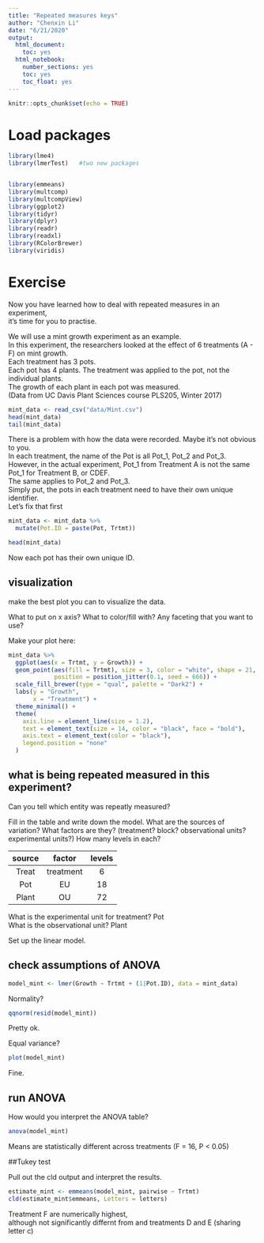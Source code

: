 ---
title: "Repeated measures keys"
author: "Chenxin Li"
date: "6/21/2020"
output:
  html_document:
    toc: yes  
  html_notebook:   
    number_sections: yes    
    toc: yes  
    toc_float: yes
---

```{r setup, include=FALSE}
knitr::opts_chunk$set(echo = TRUE)
```

  
# Load packages
```{r}
library(lme4)
library(lmerTest)   #two new packages


library(emmeans)  
library(multcomp)
library(multcompView)
library(ggplot2) 
library(tidyr)
library(dplyr)
library(readr)
library(readxl)
library(RColorBrewer)
library(viridis)
```

 

# Exercise
Now you have learned how to deal with repeated measures in an experiment,   
it's time for you to practise.

We will use a mint growth experiment as an example.  
In this experiment, the researchers looked at the effect of 6 treatments (A - F) on mint growth.  
Each treatment has 3 pots.   
Each pot has 4 plants. The treatment was applied to the pot, not the individual plants.   
The growth of each plant in each pot was measured.   
(Data from UC Davis Plant Sciences course PLS205, Winter 2017)    

```{r}
mint_data <- read_csv("data/Mint.csv")
head(mint_data)
tail(mint_data)
```
There is a problem with how the data were recorded. Maybe it's not obvious to you.  
In each treatment, the name of the Pot is all Pot_1, Pot_2 and Pot_3.  
However, in the actual experiment, Pot_1 from Treatment A is not the same Pot_1 for Treatment B, or CDEF.   
The same applies to Pot_2 and Pot_3.  
Simply put, the pots in each treatment need to have their own unique identifier.   
Let's fix that first  
 
```{r}
mint_data <- mint_data %>% 
  mutate(Pot.ID = paste(Pot, Trtmt))

head(mint_data)
```
 
Now each pot has their own unique ID.   


## visualization 

make the best plot you can to visualize the data.

What to put on x axis?
What to color/fill with?
Any faceting that you want to use? 


Make your plot here:
```{r}
mint_data %>% 
  ggplot(aes(x = Trtmt, y = Growth)) +
  geom_point(aes(fill = Trtmt), size = 3, color = "white", shape = 21,
             position = position_jitter(0.1, seed = 666)) +
  scale_fill_brewer(type = "qual", palette = "Dark2") +
  labs(y = "Growth",
       x = "Treatment") +
  theme_minimal() +
  theme(
    axis.line = element_line(size = 1.2),
    text = element_text(size = 14, color = "black", face = "bold"),
    axis.text = element_text(color = "black"),
    legend.position = "none"
  )
```



## what is being repeated measured in this experiment?  
Can you tell which entity was repeatly measured?   

Fill in the table and write down the model.
What are the sources of variation?
What factors are they? (treatment? block? observational units? experimental units?)
How many levels in each?


| source | factor       | levels |     
|:------:|:------------:|:------:|   
| Treat  | treatment    | 6      |   
| Pot    | EU           | 18     |     
| Plant  | OU           | 72     |    
 
What is the experimental unit for treatment? Pot  
What is the observational unit?  Plant  

Set up the linear model.    

## check assumptions of ANOVA
```{r}
model_mint <- lmer(Growth ~ Trtmt + (1|Pot.ID), data = mint_data)
```

Normality?
```{r}
qqnorm(resid(model_mint))
```
Pretty ok.

Equal variance? 
```{r}
plot(model_mint)
```
Fine.

## run ANOVA
How would you interpret the ANOVA table?
```{r}
anova(model_mint)
```
Means are statistically different across treatments (F = 16, P < 0.05)

##Tukey test

Pull out the cld output and interpret the results. 
```{r}
estimate_mint <- emmeans(model_mint, pairwise ~ Trtmt)
cld(estimate_mint$emmeans, Letters = letters)
```

Treatment F are numerically highest,   
although not significantly differnt from and treatments D and E (sharing letter c)  








